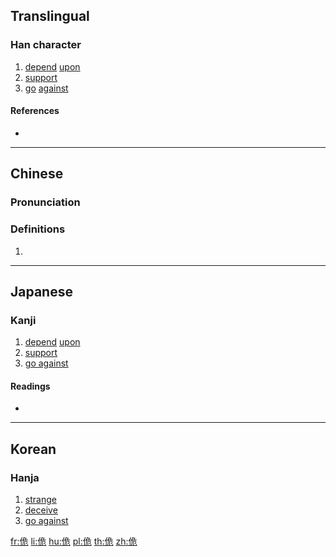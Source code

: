==Translingual==

===Han character===
{{Han char|rn=9|rad=人|as=06|sn=8|four=27212|canj=ONMU|ids=⿰亻危}}

# [[depend]] [[upon]]
# [[support]]
# [[go]] [[against]]

====References====
* {{Han ref|kx=0100.270|dkj=00566|dj=0213.050|hdz=10151.020|uh=4F79|ud=20345|bh=CBC1|bd=52161}}

----

==Chinese==
{{zh-forms}}

===Pronunciation===
{{zh-pron
|m=guǐ
|c=gwai2
|mc=y
|oc=y
|ma=
|cat=v
}}

===Definitions===
# {{rfdef|lang=zh}}

----

==Japanese==

===Kanji===
{{ja-kanji|grade=|rs=人06}}

# [[depend]] [[upon]]
# [[support]]
# [[go against]]

====Readings====
* {{ja-readings|on=[[き]] (ki)|kun=[[かさなる]] (kasanaru), [[よる]] (yoru), [[もとる]] (motoru), [[ささえる]] (sasaeru)}}

----

==Korean==

===Hanja===
{{ko-hanja|hangeul=궤|rv=gwe|mr=kwe}}

# [[strange]]
# [[deceive]]
# [[go against]]

[[fr:佹]]
[[li:佹]]
[[hu:佹]]
[[pl:佹]]
[[th:佹]]
[[zh:佹]]